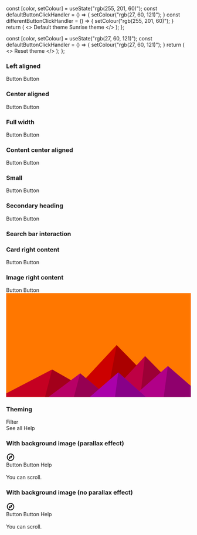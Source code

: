 

<Meta 
    title="React components/Hero" 
    component={IcHero} 
/>

<Description markdown={readme} />

  const [color, setColour] = useState("rgb(255, 201, 60)");
  const defaultButtonClickHandler = () => {
    setColour("rgb(27, 60, 121)");
  }
  const differentButtonClickHandler = () => {
    setColour("rgb(255, 201, 60)");
  }  
  return (
    <>
      <IcTheme color={color}></IcTheme>
      <IcButton variant="primary" onClick={defaultButtonClickHandler}>
        Default theme
      </IcButton>
      <IcButton variant="primary" onClick={differentButtonClickHandler}>
        Sunrise theme
      </IcButton>
    </>
  );
};

  const [color, setColour] = useState("rgb(27, 60, 121)");
  const defaultButtonClickHandler = () => {
    setColour("rgb(27, 60, 121)");
  }
  return (
    <>
      <IcTheme color={color}></IcTheme>
      <IcButton variant="primary" onClick={defaultButtonClickHandler}>
        Reset theme
      </IcButton>
    </>
  );
};

### Left aligned

<Canvas>
  <Story name="Left aligned" parameters={{ layout: "fullscreen" }}>
    <IcHero
      heading="Hero heading"
      subheading="Hero description. This is a Hero component, it should be used as a page heading."
    >
      <IcButton variant="primary" slot="interaction">Button</IcButton>
      <IcButton variant="secondary" slot="interaction">Button</IcButton>
    </IcHero>
  </Story>
</Canvas>

### Center aligned

<Canvas>
  <Story name="Center aligned" parameters={{ layout: "fullscreen" }}>
    <IcHero
      heading="Hero heading"
      subheading="Hero description. This is a Hero component, it should be used as a page heading."
      aligned="center"
    >
      <IcButton variant="primary" slot="interaction">Button</IcButton>
      <IcButton variant="secondary" slot="interaction">Button</IcButton>
    </IcHero>
  </Story>
</Canvas>

### Full width

<Canvas>
  <Story name="Full width" parameters={{ layout: "fullscreen" }}>
    <IcHero
      heading="Hero heading"
      subheading="Hero description. This is a Hero component, it should be used as a page heading."
      aligned="full-width"
    >
      <IcButton variant="primary" slot="interaction">Button</IcButton>
      <IcButton variant="secondary" slot="interaction">Button</IcButton>
    </IcHero>
  </Story>
</Canvas>

### Content center aligned

<Canvas>
  <Story name="Content center aligned" parameters={{ layout: "fullscreen" }}>
    <IcHero
      heading="Hero heading"
      subheading="Hero description. This is a Hero component, it should be used as a page heading."
      aligned="center"
      contentAligned="center"
    >
      <IcButton variant="primary" slot="interaction">Button</IcButton>
      <IcButton variant="secondary" slot="interaction">Button</IcButton>
    </IcHero>
  </Story>
</Canvas>

### Small

<Canvas>
  <Story name="Small" parameters={{ layout: "fullscreen" }}>
    <IcHero
      heading="Hero heading"
      subheading="Hero description. This is a Hero component, it should be used as a page heading."
      small
      aligned="center"
    >
      <IcButton variant="primary" slot="interaction">Button</IcButton>
      <IcButton variant="secondary" slot="interaction">Button</IcButton>
    </IcHero>
  </Story>
</Canvas>

### Secondary heading

<Canvas>
  <Story name="Secondary heading" parameters={{ layout: "fullscreen" }}>
    <IcHero
      heading="Hero heading"
      subheading="Hero description. This is a Hero component, it should be used as a page heading."
      secondaryHeading="Secondary Heading"
      secondarySubheading="This is a secondary description."
      aligned="center"
    >
      <IcButton variant="primary" slot="interaction">Button</IcButton>
      <IcButton variant="secondary" slot="interaction">Button</IcButton>
    </IcHero>
  </Story>
</Canvas>

### Search bar interaction

<Canvas>
  <Story name="Search bar interaction" parameters={{ layout: "fullscreen" }}>
    <IcHero
      heading="Hero heading"
      subheading="Hero description. This is a Hero component, it should be used as a page heading."
      aligned="center"
    >
      <IcSearchBar slot="interaction"></IcSearchBar>
    </IcHero>
  </Story>
</Canvas>

### Card right content

<Canvas>
  <Story name="Card right content" parameters={{ layout: "fullscreen" }}>
    <IcHero
      heading="Hero heading"
      subheading="Hero description. This is a Hero component, it should be used as a page heading."
      cardHeading="Latest announcement"
      cardMessage="This is some example text that can be included in the card copy"
      aligned="full-width"
    >
      <IcButton variant="primary" slot="interaction">Button</IcButton>
      <IcButton variant="secondary" slot="interaction">Button</IcButton>
      <IcCard
        heading="Latest announcement"
        message="This is some example text that can be included in the card copy."
        slot="secondary"
        class="hero-card"
        style={{color: "var(--ic-theme-text", width: "300px"}}
      ></IcCard>
    </IcHero>
  </Story>
</Canvas>

### Image right content

<Canvas>
  <Story name="Image right content" parameters={{ layout: "fullscreen" }}>
    <IcHero
      heading="Hero heading"
      subheading="Hero description. This is a Hero component, it should be used as a page heading."
      aligned="center"
    >
      <IcButton variant="primary" slot="interaction">Button</IcButton>
      <IcButton variant="secondary" slot="interaction">Button</IcButton>
      <svg
        slot="secondary"
        style={{width: "300px"}}
        xmlns="http://www.w3.org/2000/svg"
        viewBox="0 0 1600 900"
      >
        <rect fill="#ff7700" width="1600" height="900" />
        <polygon fill="#cc0000" points="957 450 539 900 1396 900" />
        <polygon fill="#aa0000" points="957 450 872.9 900 1396 900" />
        <polygon fill="#c50022" points="-60 900 398 662 816 900" />
        <polygon fill="#a3001b" points="337 900 398 662 816 900" />
        <polygon fill="#be0044" points="1203 546 1552 900 876 900" />
        <polygon fill="#9c0036" points="1203 546 1552 900 1162 900" />
        <polygon fill="#b80066" points="641 695 886 900 367 900" />
        <polygon fill="#960052" points="587 900 641 695 886 900" />
        <polygon fill="#b10088" points="1710 900 1401 632 1096 900" />
        <polygon fill="#8f006d" points="1710 900 1401 632 1365 900" />
        <polygon fill="#aa00aa" points="1210 900 971 687 725 900" />
        <polygon fill="#880088" points="943 900 1210 900 971 687" />
      </svg>
    </IcHero>
  </Story>
</Canvas>

### Theming

<Canvas>
  <Story name="Theming" parameters={{ layout: "fullscreen" }}>
      <Controlled></Controlled>
      <IcHero
        heading="Hero heading"
        subheading="Hero description. This is a Hero component, it should be used as a page heading."
        secondary-heading="Secondary Heading"
        secondary-subheading="This is a secondary description."
        aligned="center"
      >
        <div slot="interaction" style={{display: "flex"}}>
          <IcTextField
            placeholder="Filter display"
            label="Filter display"
            hide-label
          ></IcTextField>
          <IcButton variant="primary" style={{marginLeft: 'var(--ic-space-md)'}}
            >Filter</IcButton
          >
        </div>
        <IcButton variant="secondary" slot="interaction">See all</IcButton>
        <IcLink
          href="https://google.com"
          slot="interaction"
          style={{marginTop: 'var(--ic-space-sm)'}}
          >Help</IcLink
        >
      </IcHero>
  </Story>
</Canvas>


### With background image (parallax effect)

<Canvas>
  <Story
    name="With background image (parallax effect)"
    parameters={{ layout: "fullscreen" }}
  >
    <ControlledReset></ControlledReset>
      <IcTopNavigation app-title="Application Name">
        <svg
          slot="app-icon"
          xmlns="http://www.w3.org/2000/svg"
          height="24px"
          viewBox="0 0 24 24"
          width="24px"
          fill="#000000"
        >
          <path d="M0 0h24v24H0V0z" fill="none" />
          <path
            d="M12 2C6.48 2 2 6.48 2 12s4.48 10 10 10 10-4.48 10-10S17.52 2 12 2zm0 18c-4.41 0-8-3.59-8-8s3.59-8 8-8 8 3.59 8 8-3.59 8-8 8zm-5.5-2.5l7.51-3.49L17.5 6.5 9.99 9.99 6.5 17.5zm5.5-6.6c.61 0 1.1.49 1.1 1.1s-.49 1.1-1.1 1.1-1.1-.49-1.1-1.1.49-1.1 1.1-1.1z"
          />
        </svg>
      </IcTopNavigation>
      <ic-hero
        heading="Hero heading"
        subheading="Hero description. This is a Hero component, it should be used as a page heading."
        background-image={image}
      >
        <div slot="interaction">
          <IcButton variant="primary" style={{marginRight: 'var(--ic-space-md)'}}>Button</IcButton>
          <IcButton variant="secondary" style={{marginRight: 'var(--ic-space-md)'}}>Button</IcButton>
          <IcLink href="https://google.com" style={{marginTop: 'var(--ic-space-sm)'}}
            >Help</IcLink
          >
        </div>
      </ic-hero>
      <br />
      <IcTypography style={{marginBottom: 1300}}>You can scroll.</IcTypography>
  </Story>
</Canvas>

### With background image (no parallax effect)

<Canvas>
  <Story
    name="With background image (no parallax effect)"
    parameters={{ layout: "fullscreen" }}
  >
    <ControlledReset></ControlledReset>
      <ic-top-navigation app-title="Application Name">
        <svg
          slot="app-icon"
          xmlns="http://www.w3.org/2000/svg"
          height="24px"
          viewBox="0 0 24 24"
          width="24px"
          fill="#000000"
        >
          <path d="M0 0h24v24H0V0z" fill="none" />
          <path
            d="M12 2C6.48 2 2 6.48 2 12s4.48 10 10 10 10-4.48 10-10S17.52 2 12 2zm0 18c-4.41 0-8-3.59-8-8s3.59-8 8-8 8 3.59 8 8-3.59 8-8 8zm-5.5-2.5l7.51-3.49L17.5 6.5 9.99 9.99 6.5 17.5zm5.5-6.6c.61 0 1.1.49 1.1 1.1s-.49 1.1-1.1 1.1-1.1-.49-1.1-1.1.49-1.1 1.1-1.1z"
          />
        </svg>
      </ic-top-navigation>
      <ic-hero
        heading="Hero heading"
        subheading="Hero description. This is a Hero component, it should be used as a page heading."
        background-image={image}
        disable-background-parallax
      >
        <div slot="interaction">
          <IcButton variant="primary" style={{marginRight: 'var(--ic-space-md)'}}>Button</IcButton>
          <IcButton variant="secondary" style={{marginRight: 'var(--ic-space-md)'}}>Button</IcButton>
          <IcLink href="https://google.com" style={{marginTop: 'var(--ic-space-sm)'}}
            >Help</IcLink
          >
        </div>
      </ic-hero>
      <br />
      <IcTypography style={{marginBottom: 1300}}>You can scroll.</IcTypography>
  </Story>
</Canvas>
